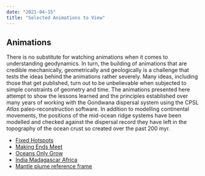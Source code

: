 ```yaml
---
date: "2021-04-15"
title: "Selected Animations to View"
---
```

## Animations


There is no substitute for watching animations when it comes to understanding geodynamics. In turn, the building of animations that are credible mechanically, geometrically and geologically is a challenge that tests the ideas behind the animations rather severely. Many ideas, including those that get published, turn out to be unbelievable when subjected to simple constraints of geometry and time.  The animations presented here attempt to show the lessons learned and the principles established over many years of working with the Gondwana dispersal system using the CPSL *Atlas* paleo-reconstruction software. In addition to modelling continental movements, the positions of the mid-ocean ridge systems have been modelled and checked against the dispersal record they have left in the topography of the ocean crust so created over the past 200 myr.

* [Fixed Hotspots](../fixed-is-fixed)
* [Making Ends Meet](/gondwana)
* [Oceans Only Grow](/gondwana)
* [India Madagascar Africa](/gondwana)
* [Mantle plume reference frame](/gondwana)

